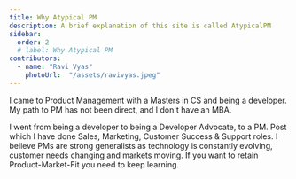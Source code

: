 ```yaml
---
title: Why Atypical PM
description: A brief explanation of this site is called AtypicalPM
sidebar:
  order: 2
  # label: Why Atypical PM
contributors:
  - name: "Ravi Vyas"
    photoUrl:  "/assets/ravivyas.jpeg"
---
```


I came to Product Management with a Masters in CS and being a developer. My path to PM has not been direct, and I don't have an MBA.

I went from being a developer to being a Developer Advocate, to a PM. Post which I have done Sales, Marketing, Customer Success & Support roles. I believe PMs are strong generalists as technology is constantly evolving, customer needs changing and markets moving. If you want to retain Product-Market-Fit you need to keep learning.

<Bio contributors={frontmatter.contributors} />
